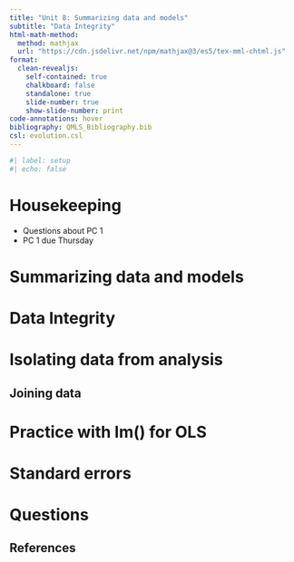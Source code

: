 ```yaml
---
title: "Unit 8: Summarizing data and models"
subtitle: "Data Integrity"
html-math-method:
  method: mathjax
  url: "https://cdn.jsdelivr.net/npm/mathjax@3/es5/tex-mml-chtml.js"
format:
  clean-revealjs:
    self-contained: true
    chalkboard: false
    standalone: true
    slide-number: true
    show-slide-number: print
code-annotations: hover
bibliography: QMLS_Bibliography.bib
csl: evolution.csl
---
```


```r
#| label: setup
#| echo: false
```


# Housekeeping {background-color="#40666e"}

- Questions about PC 1
- PC 1 due Thursday


# Summarizing data and models {background-color="#40666e"}


# Data Integrity {background-color="#40666e"}


# Isolating data from analysis


## Joining data


# Practice with lm() for OLS


# Standard errors


# Questions {background-color="#f8c471"}


## References

::: {#refs}
:::

